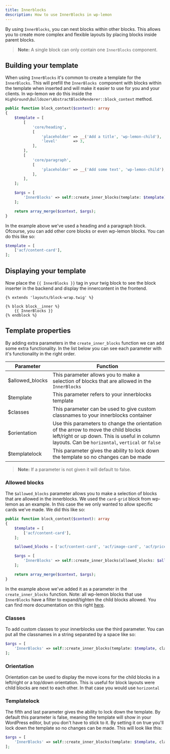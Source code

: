```yaml
---
title: Innerblocks
description: How to use InnerBlocks in wp-lemon
---
```



By using `InnerBlocks`, you can nest blocks within other blocks.
This allows you to create more complex and flexible layouts by placing blocks inside parent blocks.

> **Note:**
> A single block can only contain one `InnerBlocks` component.

## Building your template
When using `InnerBlocks` it's common to create a template for the `InnerBlocks`. 
This will prefill the `InnerBlocks `component with blocks within the template when inserted and will make it easier to use for you and your clients. 
In wp-lemon we do this inside the `HighGround\Bulldozer\AbstractBlockRenderer::block_context` method.

``` php
public function block_context($context): array
{
	$template = [
		[
			'core/heading',
			[
				'placeholder' => __('Add a title', 'wp-lemon-child'),
				'level'       => 3,
			],
		],
		[
			'core/paragraph',
			[
				'placeholder' => __('Add some text', 'wp-lemon-child'),
			],
		],
	];

	$args = [
		'InnerBlocks' => self::create_inner_blocks(template: $template),
	];

	return array_merge($context, $args);
}
```
In the example above we've used a heading and a paragraph block.
Ofcourse, you can add other core blocks or even wp-lemon blocks. You can do this like so:

``` php
$template = [
	['acf/content-card'],
];
```
## Displaying your template
Now place the `{{ InnerBlocks }}` tag in your twig block to see the block inserter in the backend and display the innercontent in the frontend.

``` twig
{% extends 'layouts/block-wrap.twig' %}

{% block block__inner %}
    {{ InnerBlocks }}
{% endblock %}
```

## Template properties 
By adding extra parameters in the `create_inner_blocks` function we can add some extra functionality. 
In the list below you can see each parameter with it's functionality in the right order.

| Parameter     | Function     |
|--------------|--------------|
| $allowed_blocks | This parameter allows you to make a selection of blocks that are allowed in the `InnerBlocks` |
| $template | This parameter refers to your innerblocks template  |
| $classes | This parameter can be used to give custom classnames to your innerblocks container |
| $orientation | Use this parameters to change the orientation of the arrow to move the child blocks left/right or up down. This is useful in column layouts. Can be `horizontal`, `vertical` or `false` |
| $templatelock | This parameter gives the ability to lock down the template so no changes can be made |

> **Note:**
> If a parameter is not given it will default to false.


### Allowed blocks
The `$allowed_blocks` parameter allows you to make a selection of blocks that are allowed in the innerblocks. 
We used the `card-grid` block from wp-lemon as an example. 
In this case the we only wanted to allow specific cards we've made. 
We did this like so:
 
``` php
public function block_context($context): array
{
	$template = [
		['acf/content-card'],
	];

	$allowed_blocks = ['acf/content-card', 'acf/image-card', 'acf/price-card'];

	$args = [
		'InnerBlocks' => self::create_inner_blocks(allowed_blocks: $allowed_blocks, template: $template),
	];

	return array_merge($context, $args);
}
```

In the example above we've added it as a parameter in the `create_inner_blocks` function. Note: all wp-lemon blocks that use `InnerBlocks` have a filter to expand/tighten the child blocks allowed.
You can find more documentation on this right [here](/extend/hooks#filters-available-php-block-declarations).

### Classes
To add custom classes to your innerblocks use the third parameter. You can put all the classnames in a string separated by a space like so:

``` php
$args = [
    'InnerBlocks' => self::create_inner_blocks(template: $template, classes: 'classname classname'),
];
```

### Orientation
Orientation can be used to display the move icons for the child blocks in a left/right or a top/down orientation. This is useful for block layouts were child blocks are next to each other. In that case you would use `horizontal`

### Templatelock
The fifth and last parameter gives the ability to lock down the template. By default this parameter is false, 
meaning the template will show in your WordPress editor, but you don't have to stick to it. 
By setting it on true you'll lock down the template so no changes can be made. This will look like this:

``` php
$args = [
    'InnerBlocks' => self::create_inner_blocks(template: $template, classes: 'classname classname', templatelock: true),
];
```

